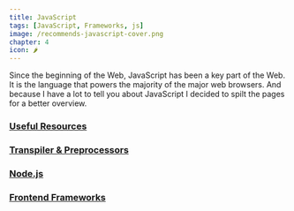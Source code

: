 ```yaml
---
title: JavaScript
tags: [JavaScript, Frameworks, js]
image: /recommends-javascript-cover.png
chapter: 4
icon: 🌶
---
```


Since the beginning of the Web, JavaScript has been a key part of the Web. It is the language that powers the majority of the major web browsers.
And because I have a lot to tell you about JavaScript I decided to spilt the pages for a better overview.

### [Useful Resources](./useful-resources)

### [Transpiler & Preprocessors](./transpiler-and-preprocessors)

### [Node.js](./nodejs)

### [Frontend Frameworks](./frontend)
